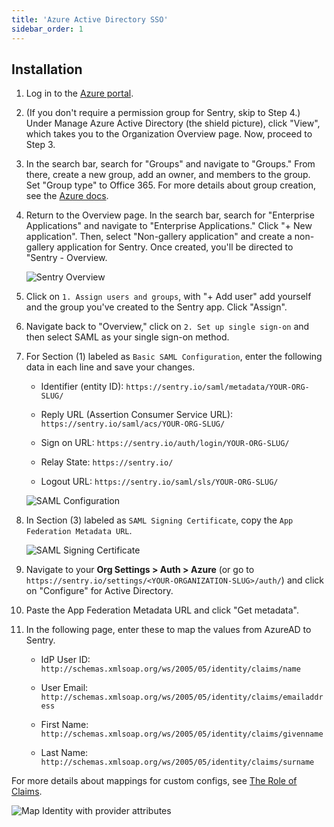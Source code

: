 ```yaml
---
title: 'Azure Active Directory SSO'
sidebar_order: 1
---
```


## Installation

1. Log in to the [Azure portal](https://portal.azure.com/).

2. (If you don't require a permission group for Sentry, skip to Step 4.) Under Manage Azure Active Directory (the shield picture), click "View", which takes you to the Organization Overview page. Now, proceed to Step 3.

3. In the search bar, search for "Groups" and navigate to "Groups." From there, create a new group, add an owner, and members to the group. Set "Group type" to Office 365. For more details about group creation, see the [Azure docs](https://docs.microsoft.com/en-us/azure/active-directory/fundamentals/active-directory-groups-create-azure-portal).

4. Return to the Overview page. In the search bar, search for "Enterprise Applications" and navigate to "Enterprise Applications." Click "+ New application". Then, select "Non-gallery application" and create a non-gallery application for Sentry. Once created, you'll be directed to "Sentry - Overview.

    ![Sentry Overview](azure-sentry-overview.png)

5. Click on `1. Assign users and groups`, with "+ Add user" add yourself and the group you've created to the Sentry app. Click "Assign".

6. Navigate back to "Overview," click on `2. Set up single sign-on` and then select SAML as your single sign-on method.

7. For Section (1) labeled as `Basic SAML Configuration`, enter the following data in each line and save your changes.    

    - Identifier (entity ID): `https://sentry.io/saml/metadata/YOUR-ORG-SLUG/`

    - Reply URL (Assertion Consumer Service URL): `https://sentry.io/saml/acs/YOUR-ORG-SLUG/` 

    - Sign on URL: `https://sentry.io/auth/login/YOUR-ORG-SLUG/`

    - Relay State: `https://sentry.io/`

    - Logout URL: `https://sentry.io/saml/sls/YOUR-ORG-SLUG/`

    ![SAML Configuration](azure-basic-saml-configuration.png)

8. In Section (3) labeled as `SAML Signing Certificate`, copy the `App Federation Metadata URL`.

    ![SAML Signing Certificate](azure-saml-signing-certificate.png)

9. Navigate to your **Org Settings > Auth > Azure** (or go to `https://sentry.io/settings/<YOUR-ORGANIZATION-SLUG>/auth/`) and click on "Configure" for Active Directory.

10. Paste the App Federation Metadata URL and click "Get metadata".

11. In the following page, enter these to map the values from AzureAD to Sentry.

    - IdP User ID: `http://schemas.xmlsoap.org/ws/2005/05/identity/claims/name`

    - User Email: `http://schemas.xmlsoap.org/ws/2005/05/identity/claims/emailaddress`

    - First Name: `http://schemas.xmlsoap.org/ws/2005/05/identity/claims/givenname`

    - Last Name: `http://schemas.xmlsoap.org/ws/2005/05/identity/claims/surname`

  For more details about mappings for custom configs, see [The Role of Claims](https://docs.microsoft.com/en-us/windows-server/identity/ad-fs/technical-reference/the-role-of-claims).

  ![Map Identity with provider attributes](azure-map-identity-provider-attributes.png)
